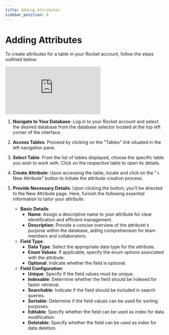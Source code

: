 ```yaml
---
title: Adding Attributes
sidebar_position: 6
---
```


# Adding Attributes

To create attributes for a table in your Rocket account, follow the steps outlined below:

<div class="videowrapper">
  <iframe
    src="https://www.youtube.com/embed/WZIbqYiwPGY?rel=0"
    title="YouTube video 
      player"
    frameborder="0"
    allow="accelerometer; autoplay; clipboard-write; 
      encrypted-media; gyroscope; picture-in-picture"
    allowfullscreen
  ></iframe>
</div>

1. **Navigate to Your Database**: Log in to your Rocket account and select the desired database from the database selector located at the top left corner of the interface.

2. **Access Tables**: Proceed by clicking on the "Tables" link situated in the left navigation pane.

3. **Select Table**: From the list of tables displayed, choose the specific table you wish to work with. Click on the respective table to open its details.

4. **Create Attribute**: Upon accessing the table, locate and click on the "+ New Attribute" button to initiate the attribute creation process.

5. **Provide Necessary Details**: Upon clicking the button, you'll be directed to the New Attribute page. Here, furnish the following essential information to tailor your attribute:

   - **Basic Details**:
     - **Name**: Assign a descriptive name to your attribute for clear identification and efficient management.
     - **Description**: Provide a concise overview of the attribute's purpose within the database, aiding comprehension for team members and collaborators.
   - **Field Type**:
     - **Data Type**: Select the appropriate data type for the attribute.
     - **Enum Values**: If applicable, specify the enum options associated with the attribute.
     - **Optional**: Indicate whether the field is optional.
   - **Field Configuration**:
     - **Unique**: Specify if the field values must be unique.
     - **Indexable**: Determine whether the field should be indexed for faster retrieval.
     - **Searchable**: Indicate if the field should be included in search queries.
     - **Sortable**: Determine if the field values can be used for sorting purposes.
     - **Editable**: Specify whether the field can be used as index for data modification.
     - **Deletable**: Specify whether the field can be used as index for data deletion.
